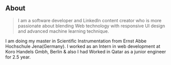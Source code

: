 ##  About
> I am a software developer and LinkedIn content creator who is more passionate about blending Web technology with responsive UI design and advanced machine learning technique.

I am doing my master in Scientific Instrumentation from Ernst Abbe Hochschule Jena(Germany). I worked as an Intern in web development at 
Koro Handels Gmbh, Berlin & also I had Worked in Qatar as a junior engineer for 2.5 year.

